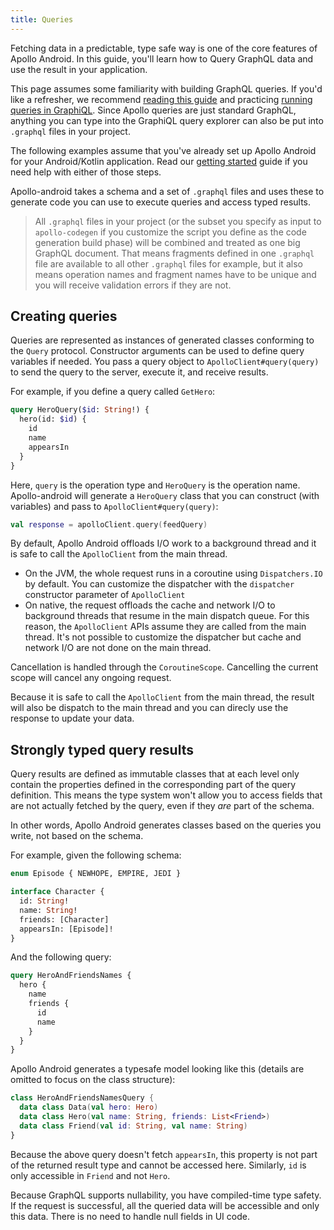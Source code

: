 ```yaml
---
title: Queries
---
```



Fetching data in a predictable, type safe way is one of the core features of Apollo Android. In this guide, you'll learn how to Query GraphQL data and use the result in your application.

This page assumes some familiarity with building GraphQL queries. If you'd like a refresher, we recommend [reading this guide](http://graphql.org/learn/queries/) and practicing [running queries in GraphiQL](https://graphql.github.io/swapi-graphql/).
Since Apollo queries are just standard GraphQL, anything you can type into the GraphiQL query explorer can also be put into `.graphql` files in your project.

The following examples assume that you've already set up Apollo Android for your Android/Kotlin application. Read our [getting started](../#get-started) guide if you need help with either of those steps.

Apollo-android takes a schema and a set of `.graphql` files and uses these to generate code you can use to execute queries and access typed results.

> All `.graphql` files in your project (or the subset you specify as input to `apollo-codegen` if you customize the script you define as the code generation build phase) will be combined and treated as one big GraphQL document. That means fragments defined in one `.graphql` file are available to all other `.graphql` files for example, but it also means operation names and fragment names have to be unique and you will receive validation errors if they are not.

## Creating queries 

Queries are represented as instances of generated classes conforming to the `Query` protocol. Constructor arguments can be used to define query variables if needed.
You pass a query object to `ApolloClient#query(query)` to send the query to the server, execute it, and receive results.

For example, if you define a query called `GetHero`:

```graphql
query HeroQuery($id: String!) {
  hero(id: $id) {
    id
    name
    appearsIn
  }
}
```

Here, `query` is the operation type and `HeroQuery` is the operation name.
Apollo-android will generate a `HeroQuery` class that you can construct (with variables) and pass to `ApolloClient#query(query)`:

```kotlin
val response = apolloClient.query(feedQuery)
```

By default, Apollo Android offloads I/O work to a background thread and it is safe to call the `ApolloClient` from the main thread.

* On the JVM, the whole request runs in a coroutine using `Dispatchers.IO` by default. You can customize the dispatcher with the `dispatcher` constructor parameter of `ApolloClient`
* On native, the request offloads the cache and network I/O to background threads that resume in the main dispatch queue. For this reason, the `ApolloClient` APIs assume they are called from the main thread. It's not possible to customize the dispatcher but cache and network I/O are not done on the main thread.

Cancellation is handled through the `CoroutineScope`. Cancelling the current scope will cancel any ongoing request.

Because it is safe to call the `ApolloClient` from the main thread, the result will also be dispatch to the main thread and you can direcly use the response to update your data.

## Strongly typed query results

Query results are defined as immutable classes that at each level only contain the properties defined in the corresponding part of the query definition.
This means the type system won't allow you to access fields that are not actually fetched by the query, even if they *are* part of the schema.

In other words, Apollo Android generates classes based on the queries you write, not based on the schema.

For example, given the following schema:

```graphql
enum Episode { NEWHOPE, EMPIRE, JEDI }

interface Character {
  id: String!
  name: String!
  friends: [Character]
  appearsIn: [Episode]!
}
```

And the following query:

```graphql
query HeroAndFriendsNames {
  hero {
    name
    friends {
      id
      name
    }
  }
}
```

Apollo Android generates a typesafe model looking like this (details are omitted to focus on the class structure):

```kotlin
class HeroAndFriendsNamesQuery {
  data class Data(val hero: Hero)
  data class Hero(val name: String, friends: List<Friend>)
  data class Friend(val id: String, val name: String)
}
```

Because the above query doesn't fetch `appearsIn`, this property is not part of the returned result type and cannot be accessed here. Similarly, `id` is only accessible in `Friend` and not `Hero`.

Because GraphQL supports nullability, you have compiled-time type safety. If the request is successful, all the queried data will be accessible and only this data. There is no need to handle null fields in UI code.

